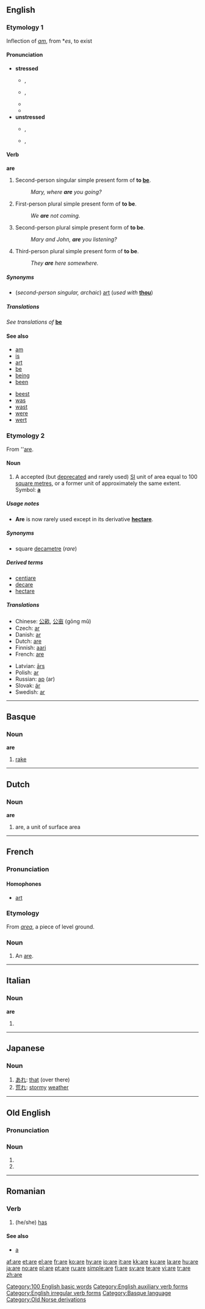 {{see|Åre|-are|-aré}}
{{wikipedia|ARE}}
==English==

{{rank|they|my|were|36|are|their|one|so}}

===Etymology 1===
Inflection of {{OE.}} ''[[am#Old English|am]]'', from {{IE.}} *''es'', to exist

====Pronunciation====
*'''stressed'''
** {{a|UK}} {{IPA|/ɑː/}}, {{SAMPA|/A:/}}
** {{a|GenAm}} {{IPA|/ɑɹ/}}, {{SAMPA|/Ar/}}
**{{audio|en-us-are.ogg|Audio (US)}}
**{{rhymes|ɑː(r)}}
*'''unstressed'''
** {{a|UK}} {{IPA|/ə/}}, {{SAMPA|/@/}}
** {{a|GenAm}} {{IPA|/ɚ/}}, {{SAMPA|/@`/}}
<!--This should probably have a stressed and unstressed pronunciation, but I'm not sure how to handle the audio.  Please contact Dvortygirl for an unstressed sound sample if you are writing pronunciations.-->

====Verb====
'''are'''

# Second-person singular simple present form of '''to [[be]]'''.
#:''Mary, where '''are''' you going?''
# First-person plural simple present form of '''to be'''.
#:''We '''are''' not coming.''
# Second-person plural simple present form of '''to be'''.
#:''Mary and John, '''are''' you listening?''
# Third-person plural simple present form of '''to be'''.
#:''They '''are''' here somewhere.''

=====Synonyms=====
*(''second-person singular, archaic'') [[art]] (''used with'' '''[[thou]]''')

=====Translations=====
''See translations of'' '''[[be#Translations|be]]'''
<!-- This is a verb form and so translations should not be given; in any case, these do not, in some or all cases, translate the uses of "are" in the example sentences given
{{trans-top|Second-person singular}}
*[[Catalan]]: [[ets]], [[estàs]]
*Chinese: [[是]] (shì)
*Czech: [[jsi]]
*Danish: [[er#Danish|er]]
*Dutch: [[bent]]
*Esperanto: [[estas]]
*Finnish: [[olet]]
*French: [[es#French|es]]
*German: [[bist]]
*Greek: [[είστε]] (íste)
*Hindi: [[हैं]] (haĩ) ''(polite)'', [[हो]] (ho) ''(mid formality)'', [[है]] (he) ''(inf., imp.)''
*Hungarian: [[vagy]]
*[[Interlingua]]: [[es]] ''(all persons and numbers)''
{{trans-mid}}
*Irish: [[tá]]
*Latin: [[es#Latin|es]]
*Latvian: [[esi]]
*Novial: [[es]]
*Norwegian: [[er#Norwegian|er]]
*Polish: [[jesteś]]
*Portuguese: [[é]], [[és]], [[está]], [[estás]]
*Romanian: [[eşti]]
*Russian: ''(not used)''
*Slovak: [[si#Slovak|si]]
*Slovene: [[si]]
*Spanish: (''informal'') [[eres]], (''formal'') [[es#Spanish|es]]; (''informal'') [[estás]], (''formal'') [[está]]
*Swedish: [[är]]
{{trans-bottom}}

{{trans-top|First-person plural}}
*[[Catalan]]: [[som]], [[estem]]
*Chinese: [[是]] (shì)
*Czech: [[jsme]]
*Danish: [[er#Danish|er]]
*Dutch: [[zijn]]
*Esperanto: [[estas]]
*Finnish: [[olemme]]
*French: [[sommes]]
*German: [[sind]]
*Greek: [[είμαστε]] (ímaste)
*Hindi: [[हैं]] (haĩ) Ref any Hindi grammar :)
*Hungarian: [[vagyunk]]
*[[Interlingua]]: [[es]] ''(all persons and numbers)''
*Irish: [[tá]], [[táimid]]
{{trans-mid}}
*Italian: [[siamo]], [[stiamo]]
*Latin: [[sumus]]
*Latvian: [[esam]]
*Novial: [[es]]
*Norwegian: [[er#Norwegian|er]]
*Polish: [[jesteśmy]]
*Portuguese: [[somos]], [[estamos]]
*Romanian: [[suntem]]
*Russian: ''(not used)''
*Slovak: [[sme#Slovak|sme]]
*Slovene: [[sva]] (dual), [[smo]] (plural)
*Spanish: [[somos]]; [[estamos]]
*Swedish: [[är]]
*Yiddish: [[זײַנען]]
{{trans-bottom}}

{{trans-top|Second-person plural}}
*[[Catalan]]: [[esteu]] [[sou]]
*Chinese: [[是]] (shì)
*Czech: [[jste]]
*Danish: [[er#Danish|er]]
*Dutch: [[zijn]]
*Esperanto: [[estas]]
*Finnish: [[olette]]
*French: [[êtes]]
*German: [[seid]]
*Greek: [[είσαστε]] (ísaste)
*Hindi: [[हैं]] (haĩ) ''(polite)'', [[हो]] (ho) ''(mid formality)''
*Hungarian: [[vagytok]]
*[[Interlingua]]: [[es]] ''(all persons and numbers)''
{{trans-mid}}
*Italian: [[siete]], [[state#Italian|state]]
*Latin: [[estis]]
*Novial: [[es]]
*Norwegian: [[er#Norwegian|er]]
*Polish: [[jesteście]]
*Portuguese: [[são]], [[sois]], [[estão]], [[estais]]
*Romanian: [[sunteţi]]
*Russian: ''(not used)''
*Slovak: [[ste#Slovak|ste]]
*Slovene: [[sta]] (dual), [[ste]] (plural)
*Spanish: (''informal'') [[sois]], (''formal'') [[son]]; (''informal'') [[estáis]], (''formal'') [[están]]
*Swedish: [[är]]
{{trans-bottom}}

{{trans-top|Third-person plural}}
*[[Catalan]]: [[són]], [[estan]]
*Chinese: [[是]] (shì)
*Czech: [[jsou]]
*Danish: [[er#Danish|er]]
*Dutch: [[zijn]]
*Esperanto: [[estas]]
*Finnish: [[ovat]]
*French: [[sont]]
*German: [[sind]]
*Greek: [[είναι]] (íne)
*Hindi: [[हैं]] (haĩ)
*Hungarian: [[vannak]] (usually omitted)
*[[Interlingua]]: [[es]] ''(all persons and numbers)''
{{trans-mid}}
*Irish: [[tá]]
*Italian: [[sono]], [[stanno]]
*Latin: [[sunt]]
*Latvian: [[ir]]
*Novial: [[es]]
*Norwegian: [[er#Norwegian|er]]
*Polish: [[są]]
*Portuguese: [[são]], [[estão]]
*Romanian: [[sunt]]
*Russian: [[суть]] ''(archaic)''
*Slovak: [[sú#Slovak|sú]]
*Slovene: [[sta]] (dual), [[so]] (plural)
*Spanish: [[son#Spanish|son]]; [[están]]
*Swedish: [[är]]
*Yiddish: [[זײַנען]]
{{trans-bottom}}

======Translations to be checked======
{{checktrans}}
*{{ttbc|Persian}}: {{FAchar|[[اند|اَند]]}} (ænd), {{FAchar|[[هستند|هَستَند]]}} (hæstænd)
*{{ttbc|Urdu}}: {{URchar|[[ہیں]]}} (haĩ)
-->

====See also====
{{top2}}
*[[am]]
*[[is]]
*[[art]]
*[[be]]
*[[being]]
*[[been]]
{{mid2}}
*[[beest]]
*[[was]]
*[[wast]]
*[[were]]
*[[wert]]
{{bottom}}

===Etymology 2===
From {{F.}} ''[[#French|are]].

====Noun====
{{wikipedia}}
{{en-noun}}

# {{rare}} A accepted (but [[deprecate]]d and rarely used) [[SI]] unit of area equal to 100 [[square metre]]s, or a former unit of approximately the same extent. Symbol: '''[[a]]'''

=====Usage notes=====
*'''Are''' is now rarely used except in its derivative '''[[hectare]]'''.

=====Synonyms=====
*square [[decametre]] (''rare'')

=====Derived terms=====
*[[centiare]]
*[[decare]]
*[[hectare]]

=====Translations=====
{{trans-top|unit of area}}
*Chinese: [[公畝]], [[公亩]] (gōng mǔ)
*Czech: [[ar#Czech|ar]] {{m}}
*Danish: [[ar#Danish|ar]]
*Dutch: [[#Dutch|are]] {{m}}
*Finnish: [[aari]]
*French: [[#French|are]]
{{trans-mid}}
*Latvian: [[ārs]] {{m}}
*Polish: [[ar#Polish|ar]] {{m}}
*Russian: [[ар]] (ar) {{m}}
*Slovak: [[ár#Slovak|ár]] {{m}}
*Swedish: [[ar#Swedish|ar]] {{c}}
{{trans-bottom}}

[[Category:100 English basic words]]
[[Category:English auxiliary verb forms]]
[[Category:English irregular verb forms]]

----

==Basque==

===Noun===
'''are'''

# [[rake]]

[[Category:Basque language]]

----

==Dutch==

===Noun===
'''are'''

# are, a unit of surface area

----

==French==

===Pronunciation===

====Homophones====
*[[art]]

===Etymology===
From {{L.|fr}} ''[[area]]'', a piece of level ground.

===Noun===
{{fr-noun|m}}

<!--disputed: #[[acre]]-->

# An [[#Noun|are]].
----

==Italian==

===Noun===
'''are''' {{f}} {{p}}

# {{plural of|ara|lang=Italian}}

----

==Japanese==

===Noun===
{{ja-noun|r|hira=あれ|kata=}}

# [[あれ]]: [[that]] (over there)
# [[荒れ]]: [[stormy]] [[weather]]

----

==Old English==

===Pronunciation===
{{IPA|/'a:re/}}

===Noun===
{{unicode|'''āre'''}}

# {{form of|Accusative, genitive or dative singular|[[ar#Old English|ār]]}}
# {{form of|Nominative or accusative plural|[[ar#Old English|ār]]}}

[[Category:Old Norse derivations]]

----

==Romanian==

===Verb===
{{ro-verbform|avea|person=3s|time=pres|tense=ind}}

# (he/she) [[has]]

====See also====
*[[a#Romanian|a]]

[[af:are]]
[[et:are]]
[[el:are]]
[[fr:are]]
[[ko:are]]
[[hy:are]]
[[io:are]]
[[it:are]]
[[kk:are]]
[[ku:are]]
[[la:are]]
[[hu:are]]
[[ja:are]]
[[no:are]]
[[pl:are]]
[[pt:are]]
[[ru:are]]
[[simple:are]]
[[fi:are]]
[[sv:are]]
[[te:are]]
[[vi:are]]
[[tr:are]]
[[zh:are]]